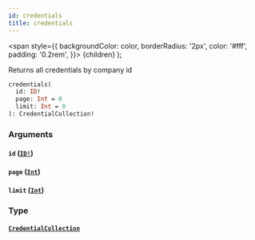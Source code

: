 ```yaml
---
id: credentials
title: credentials
---
```


<span
style={{
      backgroundColor: color,
      borderRadius: '2px',
      color: '#fff',
      padding: '0.2rem',
    }}>
{children}
</span>
);

Returns all credentials by company id

```graphql
credentials(
  id: ID!
  page: Int = 0
  limit: Int = 0
): CredentialCollection!

```

### Arguments

#### `id` ([`ID!`](/api/graphql/documentation/scalars/id))

#### `page` ([`Int`](/api/graphql/documentation/scalars/int))

#### `limit` ([`Int`](/api/graphql/documentation/scalars/int))

### Type

#### [`CredentialCollection`](/api/graphql/documentation/objects/credential-collection)
